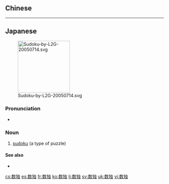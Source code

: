 {{also|數獨}}
==Chinese==
{{zh-see|數獨}}

----

==Japanese==
{{ja-kanjitab|すう|どく|yomi=o}}
[[File:Sudoku-by-L2G-20050714.svg|thumb|165px]]

===Pronunciation===
* {{audio|Ja-Sudoku.oga|Audio|lang=ja}}

===Noun===
{{ja-noun|すうどく|kyu=數獨}}

# {{lb|ja|games|sort=すうどく}} [[sudoku]] (a type of puzzle)

====See also====
* {{l|ja|カックロ}}

[[cs:数独]]
[[es:数独]]
[[fr:数独]]
[[ko:数独]]
[[li:数独]]
[[sv:数独]]
[[uk:数独]]
[[vi:数独]]